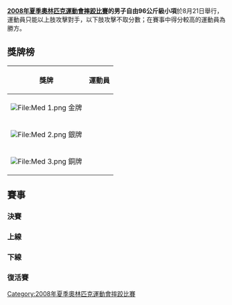 {{2008年夏季奧林匹克運動會摔跤比賽}}

'''[[2008年夏季奧林匹克運動會摔跤比賽|2008年夏季奧林匹克運動會摔跤比賽]]的男子自由96公斤級小項'''於8月21日舉行，運動員只能以上肢攻擊對手，以下肢攻擊不取分數；在賽事中得分較高的運動員為勝方。

== 獎牌榜 ==
{| class="wikitable"
|- bgcolor="#efefef"
!align="center"|'''獎牌'''
!align="center"|'''運動員'''
|-
| bgcolor="gold" | [[File:Med_1.png|File:Med 1.png]] 金牌
| {{flagIOCathlete|[[希尔瓦尼·穆拉多夫|希尔瓦尼·-{zh-hans:穆拉多夫;zh-hant:穆拉多夫}-]]|RUS|2008年夏季}}
|-
| bgcolor="silver" | [[File:Med_2.png|File:Med 2.png]] 銀牌
| {{flagIOCathlete|[[泰穆拉兹·季吉耶夫|泰穆拉兹·-{zh-hans:季吉耶夫;zh-hant:提吉耶夫}-]]|KAZ|2008年夏季}}
|-
| bgcolor="cc9966" | [[File:Med_3.png|File:Med 3.png]] 銅牌
| {{flagIOCathlete|[[乔治·戈格舍利泽|乔治·-{zh-hans:戈格舍利泽;zh-hant:高格謝里澤}-]]|GEO|2008年夏季}}<br />{{flagIOCathlete|[[赫塔格·戈久莫夫|赫塔格·-{zh-hans:戈久莫夫;zh-hant:賈茲尤莫夫}-]]|AZE|2008年夏季}}
|}

== 賽事 ==
=== 決賽 ===
{{2TeamBracket-Tennis3NoSeeds
| RD1=決賽
|team-width =200
| RD1-team1={{flagIOCathlete|[[泰穆拉兹·季吉耶夫|泰穆拉兹·季吉耶夫]]|KAZ|2008年夏季}}
| RD1-score1-1=0
| RD1-score1-2=0
| RD1-score1-3= 
| RD1-team2='''{{flagIOCathlete|[[希尔瓦尼·穆拉多夫|希尔瓦尼·穆拉多夫]]|RUS|2008年夏季}}'''
| RD1-score2-1='''1
| RD1-score2-2='''1
| RD1-score2-3= 
}}

=== 上線 ===
{{16TeamBracket-Compact-Wrestling
| RD1=32強
| RD2=16強
| RD3=8強
| RD4=4強

| team-width=185
| score-width=20

| RD2-team01={{flagIOCathlete|[[萨利赫·埃马拉|萨利赫·埃马拉]]|EGY|2008年夏季}}
| RD2-score01-1=3
| RD2-score01-2=1
| RD2-score01-3= 
| RD2-team02='''{{flagIOCathlete|[[赛义德·阿卜拉西米|赛义德·阿卜拉西米]]|IRI|2008年夏季}}
| RD2-score02-1='''4
| RD2-score02-2='''2
| RD2-score02-3= 

| RD2-team03={{flagIOCathlete|[[阿列克谢_·克鲁普尼亚科夫|阿列克谢 ·克鲁普尼亚科夫]]|KGZ|2008年夏季}}
| RD2-score03-1=0
| RD2-score03-2=0
| RD2-score03-3= 
| RD2-team04='''{{flagIOCathlete|[[乔治·戈格舍利泽|乔治·戈格舍利泽]]|GEO|2008年夏季}}
| RD2-score04-1='''1
| RD2-score04-2='''1
| RD2-score04-3= 

| RD2-team05={{flagIOCathlete|[[路易斯·维韦内斯|路易斯·维韦内斯]]|VEN|2008年夏季}}
| RD2-score05-1=0
| RD2-score05-2=0
| RD2-score05-3= 
| RD2-team06='''{{flagIOCathlete|[[泰穆拉兹·季吉耶夫|泰穆拉兹·季吉耶夫]]|KAZ|2008年夏季}}'''
| RD2-score06-1='''6
| RD2-score06-2='''3
| RD2-score06-3= 

| RD2-team07='''{{flagIOCathlete|[[米歇尔·巴蒂斯|米歇尔·巴蒂斯]]|CUB|2008年夏季}}'''
| RD2-score07-1='''w/o'''
| RD2-score07-2= 
| RD2-score07-3= 
| RD2-team08={{flagIOCathlete|[[丹尼尔·科米尔|丹尼尔·科米尔]]|USA|2008年夏季}}
| RD2-score08-1= 
| RD2-score08-2= 
| RD2-score08-3= 

| RD3-team01={{flagIOCathlete|[[赛义德·阿卜拉西米|赛义德·阿卜拉西米]]|IRI|2008年夏季}}
| RD3-score01-1=0
| RD3-score01-2=0
| RD3-score01-3= 
| RD3-team02='''{{flagIOCathlete|[[乔治·戈格舍利泽|乔治·戈格舍利泽]]|GEO|2008年夏季}}'''
| RD3-score02-1='''3
| RD3-score02-2='''1
| RD3-score02-3= 

| RD3-team03='''{{flagIOCathlete|[[泰穆拉兹·季吉耶夫|泰穆拉兹·季吉耶夫]]|KAZ|2008年夏季}}'''
| RD3-score03-1='''2
| RD3-score03-2='''1
| RD3-score03-3= 
| RD3-team04={{flagIOCathlete|[[米歇尔·巴蒂斯塔|米歇尔·巴蒂斯塔]]|CUB|2008年夏季}}
| RD3-score04-1=0
| RD3-score04-2=0
| RD3-score04-3= 

| RD4-team01={{flagIOCathlete|[[乔治·戈格舍利泽|乔治·戈格舍利泽]]|GEO|2008年夏季}}
| RD4-score01-1=1
| RD4-score01-2='''1
| RD4-score01-3=0
| RD4-team02='''{{flagIOCathlete|[[泰穆拉兹·季吉耶夫|泰穆拉兹·季吉耶夫]]|KAZ|2008年夏季}}'''
| RD4-score02-1='''1
| RD4-score02-2=0
| RD4-score02-3='''2
}}

=== 下線 ===
{{16TeamBracket-Compact-Wrestling
| RD1=23強
| RD2=16強
| RD3=8強
| RD4=4強

| team-width=185
| score-width=20

| RD1-team11='''{{flagIOCathlete|[[赫塔格·戈久莫夫|赫塔格·戈久莫夫]]|AZE|2008年夏季}}
| RD1-score11-1='''3
| RD1-score11-2='''3
| RD1-score11-3= 
| RD1-team12={{flagIOCathlete|[[马特乌什·古奇梅恩|马特乌什·古奇梅恩]]|POL|2008年夏季}}
| RD1-score12-1=0
| RD1-score12-2=0
| RD1-score12-3= 

| RD1-team13='''{{flagIOCathlete|[[库尔班·库尔班诺夫|库尔班·库尔班诺夫]]|UZB|2008年夏季}}
| RD1-score13-1='''3
| RD1-score13-2='''1
| RD1-score13-3= 
| RD1-team14={{flagIOCathlete|[[戴维·齐尔伯曼|戴维·齐尔伯曼]]|CAN|2008年夏季}}
| RD1-score14-1=1
| RD1-score14-2=0
| RD1-score14-3= 

| RD1-team15='''{{flagIOCathlete|[[基什_·盖尔盖伊·山多尔|基什 ·盖尔盖伊·山多尔]]|HUN|2008年夏季}}
| RD1-score15-1='''5
| RD1-score15-2='''5
| RD1-score15-3= 
| RD1-team16={{flagIOCathlete|[[尼古拉·切班|尼古拉·切班]]|MDA|2008年夏季}}
| RD1-score16-1=3
| RD1-score16-2=0
| RD1-score16-3= 

| RD2-team01= {{flagIOCathlete|[[斯特凡·克雷尔|斯特凡·克雷尔]]|GER|2008年夏季}}
| RD2-score01-1=0
| RD2-score01-2=1
| RD2-score01-3= 
| RD2-team02='''{{flagIOCathlete|[[哈坎·科奇|哈坎·科奇]]|TUR|2008年夏季}}'''
| RD2-score02-1='''1
| RD2-score02-2='''1
| RD2-score02-3= 

| RD2-team03={{flagIOCathlete|[[格奥尔基·季比洛夫|格奥尔基·季比洛夫]]|UKR|2008年夏季}}
| RD2-score03-1='''1
| RD2-score03-2=0
| RD2-score03-3=0
| RD2-team04='''{{flagIOCathlete|[[希尔瓦尼·穆拉多夫|希尔瓦尼·穆拉多夫]]|RUS|2008年夏季}}'''
| RD2-score04-1=0
| RD2-score04-2='''1
| RD2-score04-3='''1

| RD2-team05={{flagIOCathlete|[[万斯·阿卡·阿克塞|万斯·阿卡·阿克塞]]|FRA|2008年夏季}}
| RD2-score05-1=0
| RD2-score05-2=0
| RD2-score05-3= 
| RD2-team06='''{{flagIOCathlete|[[赫塔格·戈久莫夫|赫塔格·戈久莫夫]]|AZE|2008年夏季}}'''
| RD2-score06-1='''4
| RD2-score06-2='''4
| RD2-score06-3= 

| RD2-team07='''{{flagIOCathlete|[[库尔班·库尔班诺夫|库尔班·库尔班诺夫]]|UZB|2008年夏季}}'''
| RD2-score07-1=1
| RD2-score07-2='''3
| RD2-score07-3='''5
| RD2-team08={{flagIOCathlete|[[基什_·盖尔盖伊·山多尔|基什 ·盖尔盖伊·山多尔]]|HUN|2008年夏季}}
| RD2-score08-1='''1
| RD2-score08-2=0
| RD2-score08-3=4

| RD3-team01={{flagIOCathlete|[[哈坎·科奇|哈坎·科奇]]|TUR|2008年夏季}}
| RD3-score01-1=0
| RD3-score01-2=0
| RD3-score01-3= 
| RD3-team02='''{{flagIOCathlete|[[希尔瓦尼·穆拉多夫|希尔瓦尼·穆拉多夫]]|RUS|2008年夏季}}'''
| RD3-score02-1='''1
| RD3-score02-2='''2
| RD3-score02-3= 

| RD3-team03='''{{flagIOCathlete|[[赫塔格·戈久莫夫|赫塔格·戈久莫夫]]|AZE|2008年夏季}}'''
| RD3-score03-1='''4
| RD3-score03-2='''6
| RD3-score03-3= 
| RD3-team04={{flagIOCathlete|[[库尔班·库尔班诺夫|库尔班·库尔班诺夫]]|UZB|2008年夏季}}
| RD3-score04-1=0
| RD3-score04-2=0
| RD3-score04-3= 

| RD4-team01='''{{flagIOCathlete|[[希尔瓦尼·穆拉多夫|希尔瓦尼·穆拉多夫]]|RUS|2008年夏季}}'''
| RD4-score01-1=0
| RD4-score01-2='''2
| RD4-score01-3='''1
| RD4-team02={{flagIOCathlete|[[赫塔格·戈久莫夫|赫塔格·戈久莫夫]]|AZE|2008年夏季}}
| RD4-score02-1='''1
| RD4-score02-2=0
| RD4-score02-3=0
}}

=== 復活賽 ===
{{8TeamBracket-Compact-NoSeeds-Byes
| RD1=首圈
| RD2=次圈
| RD3=銅牌賽

| team-width=185
| score-width=30

| RD1-team07={{flagIOCathlete|[[路易斯·维韦内斯|路易斯·维韦内斯]] |VEN|2008年夏季}}
| RD1-score07= 
| RD1-team08=BYE
| RD1-score08= 

| RD2-team03='''{{flagIOCathlete|[[米歇尔·巴蒂斯塔|米歇尔·巴蒂斯塔]] |CUB|2008年夏季}}'''
| RD2-score03='''1''' '''2'''
| RD2-team04={{flagIOCathlete|[[路易斯·维韦内斯|路易斯·维韦内斯]] |VEN|2008年夏季}}
| RD2-score04=1 0

| RD3-team01='''{{flagIOCathlete|[[乔治·戈格舍利泽|乔治·戈格舍利泽]] |GEO|2008年夏季}}'''
| RD3-score01='''1''' '''4'''
| RD3-team02={{flagIOCathlete|[[米歇尔·巴蒂斯塔|米歇尔·巴蒂斯塔]] |CUB|2008年夏季}}
| RD3-score02=0 0

}}
{{8TeamBracket-Compact-NoSeeds-Byes
| RD1=首圈
| RD2=次圈
| RD3=銅牌賽

| team-width=185
| score-width=30

| RD1-team07={{flagIOCathlete|[[格奥尔基·季比洛夫|格奥尔基·季比洛夫]]|UKR|2008年夏季}}
| RD1-score07= 
| RD1-team08=BYE
| RD1-score08= 

| RD2-team03={{flagIOCathlete|[[哈坎·科奇|哈坎·科奇]]|TUR|2008年夏季}}
| RD2-score03=0 1
| RD2-team04='''{{flagIOCathlete|[[格奥尔基·季比洛夫|格奥尔基·季比洛夫]]|UKR|2008年夏季}}'''
| RD2-score04='''1''' '''3'''

| RD3-team01='''{{flagIOCathlete|[[赫塔格·戈久莫夫|赫塔格·戈久莫夫]]|AZE|2008年夏季}}'''
| RD3-score01='''5''' '''2'''
| RD3-team02={{flagIOCathlete|[[格奥尔基·季比洛夫|格奥尔基·季比洛夫]]|UKR|2008年夏季}}
| RD3-score02=0 0

}}

[[Category:2008年夏季奧林匹克運動會摔跤比賽|Category:2008年夏季奧林匹克運動會摔跤比賽]]